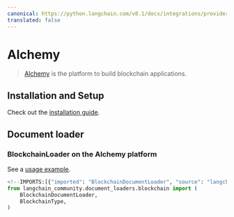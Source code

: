 ```yaml
---
canonical: https://python.langchain.com/v0.1/docs/integrations/providers/alchemy
translated: false
---
```


# Alchemy

>[Alchemy](https://www.alchemy.com) is the platform to build blockchain applications.

## Installation and Setup

Check out the [installation guide](/docs/integrations/document_loaders/blockchain).

## Document loader

### BlockchainLoader on the Alchemy platform

See a [usage example](/docs/integrations/document_loaders/blockchain).

```python
<!--IMPORTS:[{"imported": "BlockchainDocumentLoader", "source": "langchain_community.document_loaders.blockchain", "docs": "https://api.python.langchain.com/en/latest/document_loaders/langchain_community.document_loaders.blockchain.BlockchainDocumentLoader.html", "title": "Alchemy"}, {"imported": "BlockchainType", "source": "langchain_community.document_loaders.blockchain", "docs": "https://api.python.langchain.com/en/latest/document_loaders/langchain_community.document_loaders.blockchain.BlockchainType.html", "title": "Alchemy"}]-->
from langchain_community.document_loaders.blockchain import (
    BlockchainDocumentLoader,
    BlockchainType,
)
```
